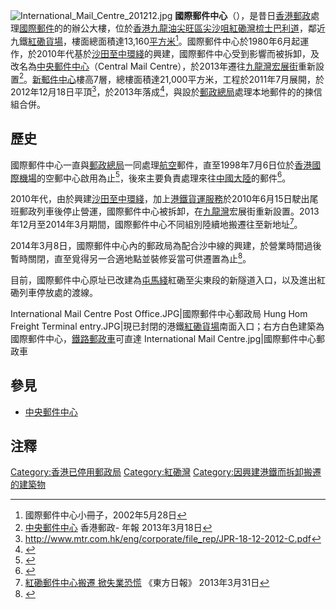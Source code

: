 [[File:International_Mail_Centre_201212.jpg|thumb]]
'''國際郵件中心'''（{{lang-en|lnternational Mail Centre}}），是昔日[[香港郵政|香港郵政]]處理[[國際|國際]][[郵件|郵件]]的的辦公大樓，位於[[香港|香港]][[九龍|九龍]][[油尖旺區|油尖旺區]][[尖沙咀|尖沙咀]][[紅磡灣|紅磡灣]][[梳士巴利道|梳士巴利道]]，鄰近九鐵[[紅磡貨場|紅磡貨場]]，樓面總面積達13,160[[平方米|平方米]]<ref>國際郵件中心小冊子，2002年5月28日</ref>。國際郵件中心於1980年6月起運作，於2010年代基於[[沙田至中環綫|沙田至中環綫]]的興建，國際郵件中心受到影響而被拆卸，及改名為[[中央郵件中心|中央郵件中心]]（Central Mail Centre），於2013年遷往[[九龍灣|九龍灣]][[宏展街|宏展街]]重新設置<ref>[http://www.hongkongpost.hk/chi/publications/annual/2011_2012/section12/index.htm 中央郵件中心] {{Wayback|url=http://www.hongkongpost.hk/chi/publications/annual/2011_2012/section12/index.htm |date=20131215064223 }}香港郵政- 年報 2013年3月18日</ref>。[[中央郵件中心|新郵件中心]]樓高7層，總樓面積達21,000平方米，工程於2011年7月展開，於2012年12月18日平頂<ref>http://www.mtr.com.hk/eng/corporate/file_rep/JPR-18-12-2012-C.pdf</ref>，於2013年落成<ref>{{Cite web |url=http://www.mtr.com.hk/chi/projects/images/KTDC_Paper_7Jul09.pdf |title=存档副本 |accessdate=2010-06-24 |archive-date=2016-04-11 |archive-url=https://web.archive.org/web/20160411204023/http://www.mtr.com.hk/chi/projects/images/KTDC_Paper_7Jul09.pdf |dead-url=no }}</ref>，與設於[[香港郵政總局|郵政總局]]處理本地郵件的的揀信組合併。

== 歷史 ==
國際郵件中心一直與[[香港郵政總局|郵政總局]]一同處理[[航空|航空]]郵件，直至1998年7月6日位於[[香港國際機場|香港國際機場]]的空郵中心啟用為止<ref>{{Cite web |url=http://www.aud.gov.hk/pdf_c/c44ch07.pdf |title=存档副本 |accessdate=2010-06-24 |archive-date=2019-12-07 |archive-url=https://web.archive.org/web/20191207185324/https://www.aud.gov.hk/pdf_c/c44ch07.pdf |dead-url=no }}</ref>，後來主要負責處理來往[[中國大陸|中國大陸]]的郵件<ref>{{Cite web |url=http://www.hongkongpost.com/chi/services/periodicals/index.htm |title=存檔副本 |access-date=2010-06-24 |archive-url=https://web.archive.org/web/20100527194639/http://www.hongkongpost.com/chi/services/periodicals/index.htm |archive-date=2010-05-27 |dead-url=yes }}</ref>。

2010年代，由於興建[[沙田至中環綫|沙田至中環綫]]，加上[[港鐵#貨運服務（已結束）|港鐵貨運服務]]於2010年6月15日駛出尾班郵政列車後停止營運，國際郵件中心被拆卸，在[[九龍灣|九龍灣]]宏展街重新設置。2013年12月至2014年3月期間，國際郵件中心不同組別陸續地搬遷往至新地址<ref>[http://orientaldaily.on.cc/cnt/news/20130331/00176_029.html 紅磡郵件中心搬遷 掀失業恐慌] {{Wayback|url=http://orientaldaily.on.cc/cnt/news/20130331/00176_029.html |date=20191117170447 }} 《東方日報》 2013年3月31日</ref>。

2014年3月8日，國際郵件中心內的郵政局為配合沙中線的興建，於營業時間過後暫時關閉，直至覓得另一合適地點並裝修妥當可供遷置為止<ref>{{cite web |url=http://www.hongkongpost.hk/chi/publications/news/2014/20140228a/index.htm |title=存档副本 |accessdate=2014-04-22 |deadurl=yes |archiveurl=https://web.archive.org/web/20140715221404/http://www.hongkongpost.hk/chi/publications/news/2014/20140228a/index.htm |archivedate=2014-07-15 }}</ref>。

目前，國際郵件中心原址已改建為[[屯馬綫|屯馬綫]]紅磡至尖東段的新隧道入口，以及進出紅磡列車停放處的渡線。
<gallery>
International Mail Centre Post Office.JPG|國際郵件中心郵政局
Hung Hom Freight Terminal entry.JPG|現已封閉的港鐵[[紅磡貨場|紅磡貨場]]南面入口；右方白色建築為國際郵件中心，[[鐵路郵政車|鐵路郵政車]]可直達
International Mail Centre.jpg|國際郵件中心郵政車
</gallery>

==參見==
*[[中央郵件中心|中央郵件中心]]

==注釋==
<references />

[[Category:香港已停用郵政局|Category:香港已停用郵政局]]
[[Category:紅磡灣|Category:紅磡灣]]
[[Category:因興建港鐵而拆卸搬遷的建築物|Category:因興建港鐵而拆卸搬遷的建築物]]